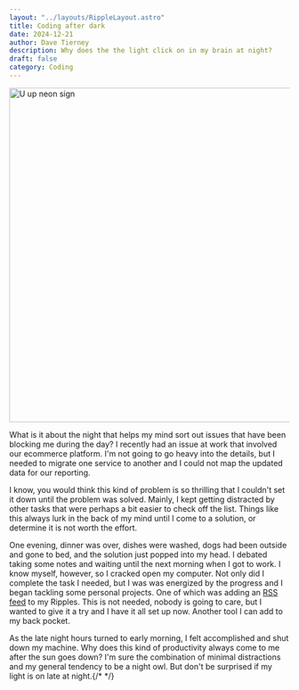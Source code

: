 ```yaml
---
layout: "../layouts/RippleLayout.astro"
title: Coding after dark
date: 2024-12-21
author: Dave Tierney
description: Why does the the light click on in my brain at night?
draft: false
category: Coding
---
```



<Image src={uUp} alt="U up neon sign" height="600" width="1200" />

What is it about the night that helps my mind sort out issues that have been blocking me during the day? I recently had an issue at work that involved our ecommerce platform. I'm not going to go heavy into the details, but I needed to migrate one service to another and I could not map the updated data for our reporting.

I know, you would think this kind of problem is so thrilling that I couldn't set it down until the problem was solved. Mainly, I kept getting distracted by other tasks that were perhaps a bit easier to check off the list. Things like this always lurk in the back of my mind until I come to a solution, or determine it is not worth the effort.

One evening, dinner was over, dishes were washed, dogs had been outside and gone to bed, and the solution just popped into my head. I debated taking some notes and waiting until the next morning when I got to work. I know myself, however, so I cracked open my computer.
Not only did I complete the task I needed, but I was was energized by the progress and I began tackling some personal projects. One of which was adding an <a href="https://davetierney.dev/rss.xml" target="_blank" rel="noopener" className="whitespace-nowrap underline decoration-neon transition hover:text-neon">RSS feed</a> to my Ripples. This is not needed, nobody is going to care, but I wanted to give it a try and I have it all set up now. Another tool I can add to my back pocket.

As the late night hours turned to early morning, I felt accomplished and shut down my machine. Why does this kind of productivity always come to me after the sun goes down? I'm sure the combination of minimal distractions and my general tendency to be a night owl. But don't be surprised if my light is on late at night.{/* <a href="" target="_blank" rel="noopener" className="whitespace-nowrap underline decoration-neon transition hover:text-neon"></a> */}

